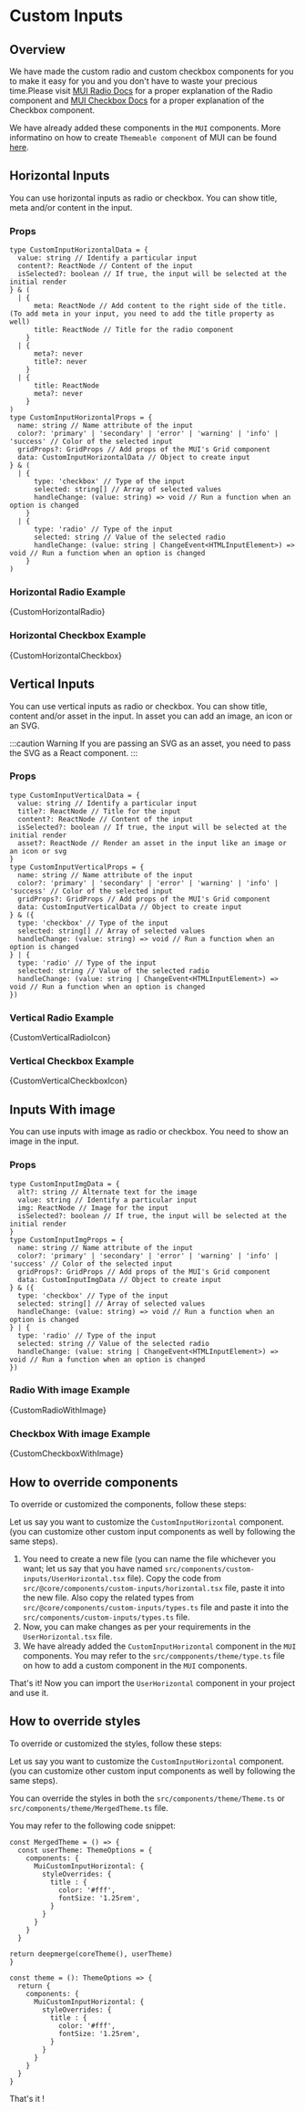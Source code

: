 # Custom Inputs



## Overview

We have made the custom radio and custom checkbox components for you to make it easy for you and you don't have to waste your precious time.Please visit [MUI Radio Docs](https://mui.com/material-ui/react-radio-button/) for a proper explanation of the Radio component and [MUI Checkbox Docs](https://mui.com/material-ui/react-checkbox/) for a proper explanation of the Checkbox component.

We have already added these components in the `MUI` components. More informatino on how to create `Themeable component` of MUI can be found [here](https://mui.com/material-ui/guides/themeable-component/#introduction).

## Horizontal Inputs

You can use horizontal inputs as radio or checkbox. You can show title, meta and/or content in the input. 

### Props

```tsx
type CustomInputHorizontalData = {
  value: string // Identify a particular input
  content?: ReactNode // Content of the input
  isSelected?: boolean // If true, the input will be selected at the initial render
} & (
  | {
      meta: ReactNode // Add content to the right side of the title. (To add meta in your input, you need to add the title property as well)
      title: ReactNode // Title for the radio component
    }
  | {
      meta?: never
      title?: never
    }
  | {
      title: ReactNode
      meta?: never
    }
)
type CustomInputHorizontalProps = {
  name: string // Name attribute of the input
  color?: 'primary' | 'secondary' | 'error' | 'warning' | 'info' | 'success' // Color of the selected input
  gridProps?: GridProps // Add props of the MUI's Grid component
  data: CustomInputHorizontalData // Object to create input
} & (
  | {
      type: 'checkbox' // Type of the input
      selected: string[] // Array of selected values
      handleChange: (value: string) => void // Run a function when an option is changed
    }
  | {
      type: 'radio' // Type of the input
      selected: string // Value of the selected radio
      handleChange: (value: string | ChangeEvent<HTMLInputElement>) => void // Run a function when an option is changed
    }
)
```

### Horizontal Radio Example

<TsToJsCodeSnippet>{CustomHorizontalRadio}</TsToJsCodeSnippet>

### Horizontal Checkbox Example

<TsToJsCodeSnippet>{CustomHorizontalCheckbox}</TsToJsCodeSnippet>

## Vertical Inputs

You can use vertical inputs as radio or checkbox. You can show title, content and/or asset in the input. In asset you can add an image, an icon or an SVG.

:::caution Warning
If you are passing an SVG as an asset, you need to pass the SVG as a React component.
:::

### Props

```tsx
type CustomInputVerticalData = {
  value: string // Identify a particular input
  title?: ReactNode // Title for the input
  content?: ReactNode // Content of the input
  isSelected?: boolean // If true, the input will be selected at the initial render
  asset?: ReactNode // Render an asset in the input like an image or an icon or svg
}
type CustomInputVerticalProps = {
  name: string // Name attribute of the input
  color?: 'primary' | 'secondary' | 'error' | 'warning' | 'info' | 'success' // Color of the selected input
  gridProps?: GridProps // Add props of the MUI's Grid component
  data: CustomInputVerticalData // Object to create input
} & ({
  type: 'checkbox' // Type of the input
  selected: string[] // Array of selected values
  handleChange: (value: string) => void // Run a function when an option is changed
} | {
  type: 'radio' // Type of the input
  selected: string // Value of the selected radio
  handleChange: (value: string | ChangeEvent<HTMLInputElement>) => void // Run a function when an option is changed
})
```

### Vertical Radio Example

<TsToJsCodeSnippet>{CustomVerticalRadioIcon}</TsToJsCodeSnippet>

### Vertical Checkbox Example

<TsToJsCodeSnippet>{CustomVerticalCheckboxIcon}</TsToJsCodeSnippet>

## Inputs With image

You can use inputs with image as radio or checkbox. You need to show an image in the input.

### Props

```tsx
type CustomInputImgData = {
  alt?: string // Alternate text for the image
  value: string // Identify a particular input
  img: ReactNode // Image for the input
  isSelected?: boolean // If true, the input will be selected at the initial render
}
type CustomInputImgProps = {
  name: string // Name attribute of the input
  color?: 'primary' | 'secondary' | 'error' | 'warning' | 'info' | 'success' // Color of the selected input
  gridProps?: GridProps // Add props of the MUI's Grid component
  data: CustomInputImgData // Object to create input
} & ({
  type: 'checkbox' // Type of the input
  selected: string[] // Array of selected values
  handleChange: (value: string) => void // Run a function when an option is changed
} | {
  type: 'radio' // Type of the input
  selected: string // Value of the selected radio
  handleChange: (value: string | ChangeEvent<HTMLInputElement>) => void // Run a function when an option is changed
})
```

### Radio With image Example

<TsToJsCodeSnippet>{CustomRadioWithImage}</TsToJsCodeSnippet>

### Checkbox With image Example

<TsToJsCodeSnippet>{CustomCheckboxWithImage}</TsToJsCodeSnippet>

## How to override components

To override or customized the components, follow these steps:

Let us say you want to customize the `CustomInputHorizontal` component.(you can customize other custom input components as well by following the same steps).

1. You need to create a new file (you can name the file whichever you want; let us say that you have named `src/components/custom-inputs/UserHorizontal.tsx` file). Copy the code from `src/@core/components/custom-inputs/horizontal.tsx` file, paste it into the new file. Also copy the related types from `src/@core/components/custom-inputs/types.ts` file and paste it into the `src/components/custom-inputs/types.ts` file.
2. Now, you can make changes as per your requirements in the `UserHorizontal.tsx` file.
3. We have already added the `CustomInputHorizontal` component in the `MUI` components. You may refer to the `src/compponents/theme/type.ts` file on how to add a custom component in the `MUI` components. 

That's it! Now you can import the `UserHorizontal` component in your project and use it.

## How to override styles 

To override or customized the styles, follow these steps:

Let us say you want to customize the `CustomInputHorizontal` component.(you can customize other custom input components as well by following the same steps).

You can override the styles in both the `src/components/theme/Theme.ts` or `src/components/theme/MergedTheme.ts` file.

You may refer to the following code snippet:

<Tabs>
<TabItem value="MergedTheme.ts">

```tsx title='src/components/theme/MergedTheme.ts'
const MergedTheme = () => {
  const userTheme: ThemeOptions = {
    components: {
      MuiCustomInputHorizontal: {
        styleOverrides: {
          title : {
            color: '#fff',
            fontSize: '1.25rem',
          }
        }
      }
    }
  }

return deepmerge(coreTheme(), userTheme)
}
```

</TabItem>
<TabItem value="Theme.ts">

```tsx title='src/components/theme/Theme.tsx'
const theme = (): ThemeOptions => {
  return {
    components: {
      MuiCustomInputHorizontal: {
        styleOverrides: {
          title : {
            color: '#fff',
            fontSize: '1.25rem',
          }
        }
      }
    }
  }
}
```

</TabItem>
</Tabs>

 That's it ! 